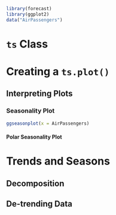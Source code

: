 ```r
library(forecast)
library(ggplot2)
data("AirPassengers")

```


# `ts` Class


# Creating a `ts.plot()`


## Interpreting Plots


### Seasonality Plot

```r

ggseasonplot(x = AirPassengers)
```




#### Polar Seasonality Plot

# Trends and Seasons

## Decomposition

## De-trending Data

